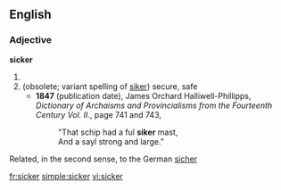 {{cleanup|split by ety etc.}}
==English==
===Adjective===
'''sicker'''
# {{comparative of|[[sick]]}}
# (obsolete; variant spelling of [[siker]]) secure, safe
#* '''1847''' (publication date), James Orchard Halliwell-Phillipps, ''Dictionary of Archaisms and Provincialisms from the Fourteenth Century Vol. II.'', page 741 and 743,
#*: "That schip had a ful '''siker''' mast,
#*: And a sayl strong and large."

Related, in the second sense, to the German [[sicher]]

[[fr:sicker]]
[[simple:sicker]]
[[vi:sicker]]